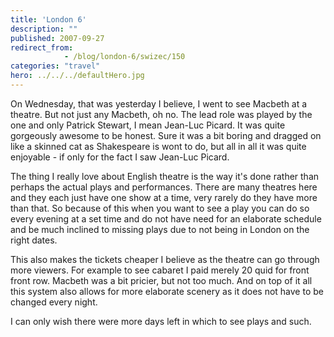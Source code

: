 ```yaml
---
title: 'London 6'
description: ""
published: 2007-09-27
redirect_from: 
            - /blog/london-6/swizec/150
categories: "travel"
hero: ../../../defaultHero.jpg
---
```

On Wednesday, that was yesterday I believe, I went to see Macbeth at a theatre. But not just any Macbeth, oh no. The lead role was played by the one and only Patrick Stewart, I mean Jean-Luc Picard. It was quite gorgeously awesome to be honest. Sure it was a bit boring and dragged on like a skinned cat as Shakespeare is wont to do, but all in all it was quite enjoyable - if only for the fact I saw Jean-Luc Picard.

The thing I really love about English theatre is the way it&#x27;s done rather than perhaps the actual plays and performances. There are many theatres here and they each just have one show at a time, very rarely do they have more than that. So because of this when you want to see a play you can do so every evening at a set time and do not have need for an elaborate schedule and be much inclined to missing plays due to not being in London on the right dates.

This also makes the tickets cheaper I believe as the theatre can go through more viewers. For example to see cabaret I paid merely 20 quid for front front row. Macbeth was a bit pricier, but not too much. And on top of it all this system also allows for more elaborate scenery as it does not have to be changed every night.

I can only wish there were more days left in which to see plays and such.
